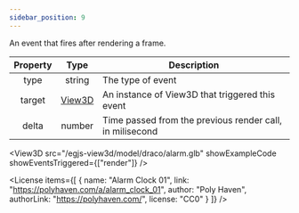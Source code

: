 ```yaml
---
sidebar_position: 9
---
```



An event that fires after rendering a frame.

|Property|Type|Description|
|:---:|:---:|---|
|type|string|The type of event|
|target|[View3D](/docs/api/View3D)|An instance of View3D that triggered this event|
|delta|number|Time passed from the previous render call, in milisecond|

<View3D
  src="/egjs-view3d/model/draco/alarm.glb"
  showExampleCode
  showEventsTriggered={["render"]} />

<License items={[
  {
    name: "Alarm Clock 01",
    link: "https://polyhaven.com/a/alarm_clock_01",
    author: "Poly Haven",
    authorLink: "https://polyhaven.com/",
    license: "CC0"
  }
]} />
